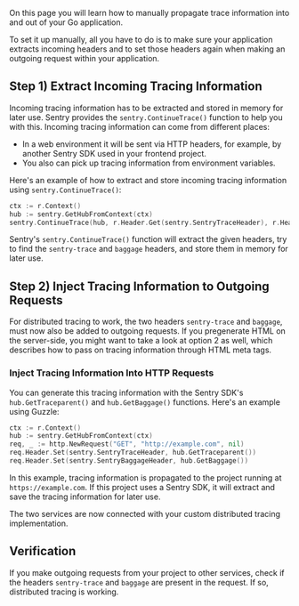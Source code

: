 On this page you will learn how to manually propagate trace information into and out of your Go application.

To set it up manually, all you have to do is to make sure your application extracts incoming headers and to set those headers again when making an outgoing request within your application.

## Step 1) Extract Incoming Tracing Information

Incoming tracing information has to be extracted and stored in memory for later use. Sentry provides the `sentry.ContinueTrace()` function to help you with this. Incoming tracing information can come from different places:

- In a web environment it will be sent via HTTP headers, for example, by another Sentry SDK used in your frontend project.
- You also can pick up tracing information from environment variables.

Here's an example of how to extract and store incoming tracing information using `sentry.ContinueTrace()`:

```go
ctx := r.Context()
hub := sentry.GetHubFromContext(ctx)
sentry.ContinueTrace(hub, r.Header.Get(sentry.SentryTraceHeader), r.Header.Get(sentry.SentryBaggageHeader)),
```

Sentry's `sentry.ContinueTrace()` function will extract the given headers, try to find the `sentry-trace` and `baggage` headers, and store them in memory for later use.

## Step 2) Inject Tracing Information to Outgoing Requests

For distributed tracing to work, the two headers `sentry-trace` and `baggage`, must now also be added to outgoing requests. If you pregenerate HTML on the server-side, you might want to take a look at option 2 as well, which describes how to pass on tracing information through HTML meta tags.

### Inject Tracing Information Into HTTP Requests

You can generate this tracing information with the Sentry SDK's `hub.GetTraceparent()` and `hub.GetBaggage()` functions. Here's an example using Guzzle:

```go
ctx := r.Context()
hub := sentry.GetHubFromContext(ctx)
req, _ := http.NewRequest("GET", "http://example.com", nil)
req.Header.Set(sentry.SentryTraceHeader, hub.GetTraceparent())
req.Header.Set(sentry.SentryBaggageHeader, hub.GetBaggage())
```

In this example, tracing information is propagated to the project running at `https://example.com`. If this project uses a Sentry SDK, it will extract and save the tracing information for later use.

The two services are now connected with your custom distributed tracing implementation.

## Verification

If you make outgoing requests from your project to other services, check if the headers `sentry-trace` and `baggage` are present in the request. If so, distributed tracing is working.
